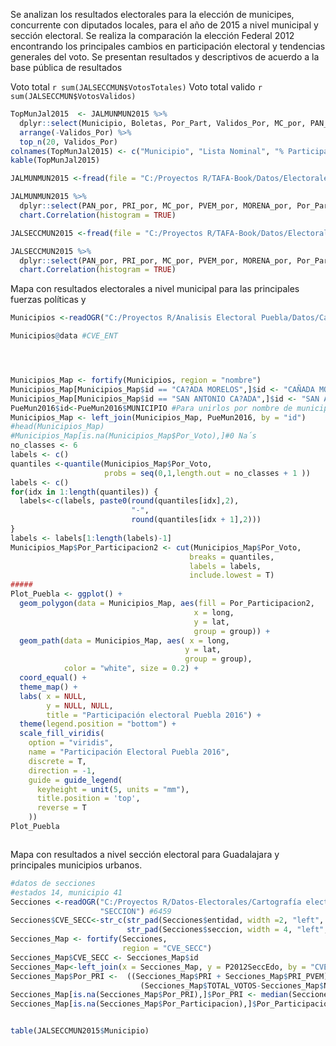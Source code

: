 \section{Capítulo 6 Estudio de Caso; Guadalajara}

Se analizan los resultados electorales para la elección de municipes, concurrente con diputados locales, para el año de 2015 a nivel municipal y sección electoral. Se realiza la comparación la elección Federal 2012 encontrando los principales cambios en participación electoral y tendencias generales del voto. Se presentan resultados y descriptivos de acuerdo a la base pública de resultados 





\subsection{Guadalajara, Descriptivos del voto }


Voto total `r sum(JALSECCMUN$VotosTotales)`
Voto total valido `r sum(JALSECCMUN$VotosValidos)`


```r
TopMunJal2015  <- JALMUNMUN2015 %>%
  dplyr::select(Municipio, Boletas, Por_Part, Validos_Por, MC_por, PAN_por, PRI_por) %>% #Porcentaje de la lista nominal que tiene cada municipio
  arrange(-Validos_Por) %>%
  top_n(20, Validos_Por)
colnames(TopMunJal2015) <- c("Municipio", "Lista Nominal", "% Participación", "% estatalvalidos" , "% MC", "% PAN", "% PRI")
kable(TopMunJal2015)

```


```r
JALMUNMUN2015 <-fread(file = "C:/Proyectos R/TAFA-Book/Datos/Electorales/Jalisco/JALMUNMUN.csv")

JALMUNMUN2015 %>%
  dplyr::select(PAN_por, PRI_por, MC_por, PVEM_por, MORENA_por, Por_Part) %>%
  chart.Correlation(histogram = TRUE)
```


```r
JALSECCMUN2015 <-fread(file = "C:/Proyectos R/TAFA-Book/Datos/Electorales/Jalisco/JALSECCMUN2015.csv")

JALSECCMUN2015 %>%
  dplyr::select(PAN_por, PRI_por, MC_por, PVEM_por, MORENA_por, Por_Part) %>%
  chart.Correlation(histogram = TRUE)
```



Mapa con resultados electorales a nivel municipal para las principales fuerzas políticas y 
```r



Municipios <-readOGR("C:/Proyectos R/Analisis Electoral Puebla/Datos/Cartográficos/Municipios Nacional/areas_geoestadisticas_municipales.shp", "areas_geoestadisticas_municipales", encoding = "UTF8") #cartografía de Jalisco 14

Municipios@data #CVE_ENT




Municipios_Map <- fortify(Municipios, region = "nombre")
Municipios_Map[Municipios_Map$id == "CA?ADA MORELOS",]$id <- "CAÑADA MORELOS"
Municipios_Map[Municipios_Map$id == "SAN ANTONIO CA?ADA",]$id <- "SAN ANTONIO CAÑADA"
PueMun2016$id<-PueMun2016$MUNICIPIO #Para unirlos por nombre de municipio 
Municipios_Map <- left_join(Municipios_Map, PueMun2016, by = "id")
#head(Municipios_Map)
#Municipios_Map[is.na(Municipios_Map$Por_Voto),]#0 Na´s
no_classes <- 6
labels <- c()
quantiles <-quantile(Municipios_Map$Por_Voto,
                     probs = seq(0,1,length.out = no_classes + 1 ))
labels <- c()
for(idx in 1:length(quantiles)) {
  labels<-c(labels, paste0(round(quantiles[idx],2),
                           "-",
                           round(quantiles[idx + 1],2)))
}
labels <- labels[1:length(labels)-1]
Municipios_Map$Por_Participacion2 <- cut(Municipios_Map$Por_Voto,
                                        breaks = quantiles, 
                                        labels = labels, 
                                        include.lowest = T)
#####
Plot_Puebla <- ggplot() +
  geom_polygon(data = Municipios_Map, aes(fill = Por_Participacion2, 
                                         x = long,
                                         y = lat, 
                                         group = group)) +
  geom_path(data = Municipios_Map, aes( x = long, 
                                       y = lat, 
                                       group = group),
            color = "white", size = 0.2) +
  coord_equal() +
  theme_map() +
  labs( x = NULL, 
        y = NULL, NULL,
        title = "Participación electoral Puebla 2016") +
  theme(legend.position = "bottom") +
  scale_fill_viridis(
    option = "viridis",
    name = "Participación Electoral Puebla 2016",
    discrete = T,
    direction = -1,
    guide = guide_legend(
      keyheight = unit(5, units = "mm"),
      title.position = 'top',
      reverse = T
    ))
Plot_Puebla



```

Mapa con resultados a nivel sección electoral para Guadalajara y principales municipios urbanos. 


```r
#datos de secciones
#estados 14, municipio 41 
Secciones <-readOGR("C:/Proyectos R/Datos-Electorales/Cartografía electoral/14/SECCION.shp", 
                    "SECCION") #6459
Secciones$CVE_SECC<-str_c(str_pad(Secciones$entidad, width =2, "left", "0"),
                          str_pad(Secciones$seccion, width = 4, "left", "0"))
Secciones_Map <- fortify(Secciones, 
                         region = "CVE_SECC")
Secciones_Map$CVE_SECC <- Secciones_Map$id
Secciones_Map<-left_join(x = Secciones_Map, y = P2012SeccEdo, by = "CVE_SECC")
Secciones_Map$Por_PRI <-  ((Secciones_Map$PRI + Secciones_Map$PRI_PVEM) /
                             (Secciones_Map$TOTAL_VOTOS-Secciones_Map$NUM_VOTOS_NULOS))*100
Secciones_Map[is.na(Secciones_Map$Por_PRI),]$Por_PRI <- median(Secciones_Map$Por_PRI,na.rm = TRUE) #imputando el valor de las medianas
Secciones_Map[is.na(Secciones_Map$Por_Participacion),]$Por_Participacion <- median(Secciones_Map$Por_Participacion,na.rm = TRUE) #imputando el valor de las medianas

```

```r
```


\subsection{Guadalajara, Sociodemográficos }


```r





table(JALSECCMUN2015$Municipio)







```


\subsection{Guadalajara, Ingreso }


\subsection{Guadalajara, Modelo a nivel municipal }